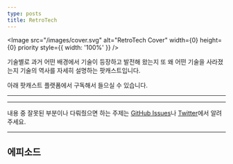 ```yaml
---
type: posts
title: RetroTech
---
```



<Image
  src="/images/cover.svg"
  alt="RetroTech Cover"
  width={0}
  height={0}
  priority
  style={{ width: '100%' }}
/>

기술별로 과거 어떤 배경에서 기술이 등장하고 발전해 왔는지 또 왜 어떤 기술을 사라졌는지
기술의 역사를 자세히 설명하는 팟캐스트입니다.

아래 팟캐스트 플랫폼에서 구독해서 들으실 수 있습니다.

---

<Badges link="#" />

---

내용 중 잘못된 부분이나 다뤄줬으면 하는 주제는
[GitHub Issues](https://github.com/outsideris/retrotech/issues/new)나
[Twitter](https://twitter.com/outsideris)에서 알려주세요.

---

<h2>에피소드</h2>
